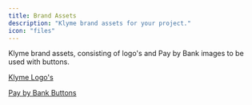 ```yaml
---
title: Brand Assets
description: "Klyme brand assets for your project."
icon: "files"
---
```


Klyme brand assets, consisting of logo's and Pay by Bank images to be used with buttons.

[Klyme Logo's](https://storage.googleapis.com/klyme-images/logos/klyme_logos.zip)

[Pay by Bank Buttons](https://storage.googleapis.com/klyme-images/logos/pay_by_bank_btns.zip)
